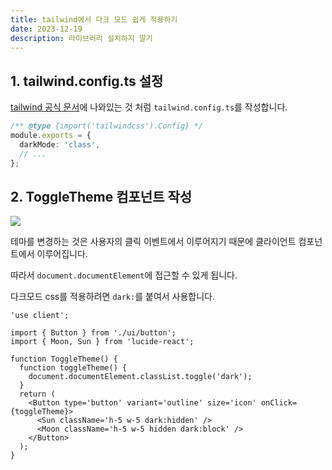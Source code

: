 ```yaml
---
title: tailwind에서 다크 모드 쉽게 적용하기
date: 2023-12-19
description: 라이브러리 설치하지 말기
---
```


## 1. tailwind.config.ts 설정

[tailwind 공식 문서](https://tailwindcss.com/docs/dark-mode#toggling-dark-mode-manually)에 나와있는 것 처럼 `tailwind.config.ts`를 작성합니다.

```ts:ts.config.ts
/** @type {import('tailwindcss').Config} */
module.exports = {
  darkMode: 'class',
  // ...
};
```

## 2. ToggleTheme 컴포넌트 작성

![](/posts/20231219-tailwind-darkmode/tailwind-darkmode.gif)

테마를 변경하는 것은 사용자의 클릭 이벤트에서 이루어지기 때문에 클라이언트 컴포넌트에서 이루어집니다.

따라서 `document.documentElement`에 접근할 수 있게 됩니다.

다크모드 css를 적용하려면 `dark:`를 붙여서 사용합니다.

```tsx
'use client';

import { Button } from './ui/button';
import { Moon, Sun } from 'lucide-react';

function ToggleTheme() {
  function toggleTheme() {
    document.documentElement.classList.toggle('dark');
  }
  return (
    <Button type='button' variant='outline' size='icon' onClick={toggleTheme}>
      <Sun className='h-5 w-5 dark:hidden' />
      <Moon className='h-5 w-5 hidden dark:block' />
    </Button>
  );
}
```
